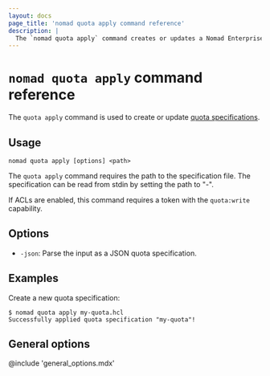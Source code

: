 ```yaml
---
layout: docs
page_title: 'nomad quota apply command reference'
description: |
  The `nomad quota apply` command creates or updates a Nomad Enterprise quota specification.
---
```


# `nomad quota apply` command reference

The `quota apply` command is used to create or update [quota specifications][].

<EnterpriseAlert product="nomad"/>

## Usage

```plaintext
nomad quota apply [options] <path>
```

The `quota apply` command requires the path to the specification file. The
specification can be read from stdin by setting the path to "-".

If ACLs are enabled, this command requires a token with the `quota:write`
capability.

## Options

- `-json`: Parse the input as a JSON quota specification.

## Examples

Create a new quota specification:

```shell-session
$ nomad quota apply my-quota.hcl
Successfully applied quota specification "my-quota"!
```

## General options

@include 'general_options.mdx'

[quota specifications]: /nomad/docs/other-specifications/quota
